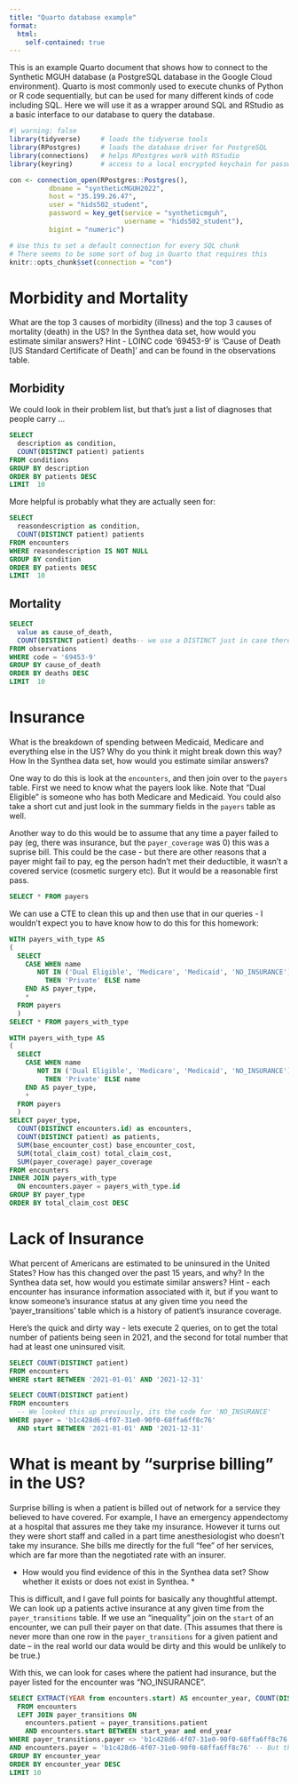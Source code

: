 ```yaml
---
title: "Quarto database example"
format: 
  html:
    self-contained: true
---
```


This is an example Quarto document that shows how to connect to the Synthetic MGUH database (a PostgreSQL database in the Google Cloud environment). Quarto is most commonly used to execute chunks of Python or R code sequentially, but can be used for many different kinds of code including SQL. Here we will use it as a wrapper around SQL and RStudio as a basic interface to our database to query the database.

```r
#| warning: false
library(tidyverse)     # loads the tidyverse tools
library(RPostgres)     # loads the database driver for PostgreSQL
library(connections)   # helps RPostgres work with RStudio
library(keyring)       # access to a local encrypted keychain for passwords

con <- connection_open(RPostgres::Postgres(),
          dbname = "syntheticMGUH2022",
          host = "35.199.26.47",
          user = "hids502_student",
          password = key_get(service = "syntheticmguh", 
                             username = "hids502_student"),
          bigint = "numeric")

# Use this to set a default connection for every SQL chunk
# There seems to be some sort of bug in Quarto that requires this
knitr::opts_chunk$set(connection = "con")
```

# Morbidity and Mortality

What are the top 3 causes of morbidity (illness) and the top 3 causes of mortality (death) in the US? 
In the Synthea data set, how would you estimate similar answers? 
Hint - LOINC code '69453-9' is 'Cause of Death [US Standard Certificate of Death]' and can be found in the observations table.

## Morbidity

We could look in their problem list, but that's just a list of diagnoses that people carry ...

```sql
SELECT 
  description as condition, 
  COUNT(DISTINCT patient) patients 
FROM conditions 
GROUP BY description
ORDER BY patients DESC
LIMIT  10
```

More helpful is probably what they are actually seen for:

```sql
SELECT 
  reasondescription as condition, 
  COUNT(DISTINCT patient) patients 
FROM encounters 
WHERE reasondescription IS NOT NULL
GROUP BY condition
ORDER BY patients DESC
LIMIT  10
```

## Mortality

```sql
SELECT 
  value as cause_of_death, 
  COUNT(DISTINCT patient) deaths-- we use a DISTINCT just in case there is multiple observations for a single death!
FROM observations 
WHERE code = '69453-9'
GROUP BY cause_of_death
ORDER BY deaths DESC
LIMIT  10
```

# Insurance

What is the breakdown of spending between Medicaid, Medicare and everything else in the US? Why do you think it might break down this way? How 
In the Synthea data set, how would you estimate similar answers?

One way to do this is look at the `encounters`, and then join over to the `payers` table. First we need to know what the payers look like. Note that "Dual Eligible" is someone who has both Medicare and Medicaid. You could also take a short cut and just look in the summary fields in the `payers` table as well.

Another way to do this would be to assume that any time a payer failed to pay (eg, there was insurance, but the `payer_coverage` was 0) this was a suprise bill. This could be the case - but there are other reasons that a payer might fail to pay, eg the person hadn't met their deductible, it wasn't a covered service (cosmetic surgery etc). But it would be a reasonable first pass.

```sql
SELECT * FROM payers
```

We can use a CTE to clean this up and then use that in our queries - I wouldn't expect you to have know how to do this for this homework:

```sql
WITH payers_with_type AS
(
  SELECT
    CASE WHEN name
       NOT IN ('Dual Eligible', 'Medicare', 'Medicaid', 'NO_INSURANCE') 
         THEN 'Private' ELSE name 
    END AS payer_type,
    *
  FROM payers
  )
SELECT * FROM payers_with_type
```
```sql
WITH payers_with_type AS
(
  SELECT
    CASE WHEN name
       NOT IN ('Dual Eligible', 'Medicare', 'Medicaid', 'NO_INSURANCE') 
         THEN 'Private' ELSE name 
    END AS payer_type,
    *
  FROM payers
  )
SELECT payer_type, 
  COUNT(DISTINCT encounters.id) as encounters,
  COUNT(DISTINCT patient) as patients,
  SUM(base_encounter_cost) base_encounter_cost,
  SUM(total_claim_cost) total_claim_cost,
  SUM(payer_coverage) payer_coverage
FROM encounters
INNER JOIN payers_with_type 
  ON encounters.payer = payers_with_type.id
GROUP BY payer_type
ORDER BY total_claim_cost DESC
```
# Lack of Insurance

What percent of Americans are estimated to be uninsured in the United States? How has this changed over the past 15 years, and why?
In the Synthea data set, how would you estimate similar answers?
Hint - each encounter has insurance information associated with it, but if you want to know someone's insurance status at any given time you need the 'payer_transitions' table which is a history of patient's insurance coverage.

Here's the quick and dirty way - lets execute 2 queries, on to get the total number of patients being seen in 2021, and the second for total number that had at least one uninsured visit.

```sql
SELECT COUNT(DISTINCT patient)
FROM encounters 
WHERE start BETWEEN '2021-01-01' AND '2021-12-31'
```


```sql
SELECT COUNT(DISTINCT patient)
FROM encounters 
  -- We looked this up previously, its the code for 'NO_INSURANCE'
WHERE payer = 'b1c428d6-4f07-31e0-90f0-68ffa6ff8c76'
  AND start BETWEEN '2021-01-01' AND '2021-12-31'
```

# What is meant by "surprise billing" in the US? 

Surprise billing is when a patient is billed out of network for a service they believed to have covered. For example, I have an emergency appendectomy at a hospital that assures me they take my insurance. However it turns out they were short staff and called in a part time anesthesiologist who doesn't take my insurance. She bills me directly for the full "fee" of her services, which are far more than the negotiated rate with an insurer.

* How would you find evidence of this in the Synthea data set? Show whether it exists or does not exist in Synthea. *

This is difficult, and I gave full points for basically any thoughtful attempt. We can look up a patients active insurance at any given time from the `payer_transitions` table. If we use an "inequality" join on the `start` of an encounter, we can pull their payer on that date. (This assumes that there is never more than one row in the `payer_transitions` for a given patient and date -- in the real world our data would be dirty and this would be unlikely to be true.)

With this, we can look for cases where the patient had insurance, but the payer listed for the encounter was "NO_INSURANCE".

```sql
SELECT EXTRACT(YEAR from encounters.start) AS encounter_year, COUNT(DISTINCT encounters.patient) as patients
  FROM encounters
  LEFT JOIN payer_transitions ON
    encounters.patient = payer_transitions.patient
    AND encounters.start BETWEEN start_year and end_year
WHERE payer_transitions.payer <> 'b1c428d6-4f07-31e0-90f0-68ffa6ff8c76' -- The had some sort of insurance at the time
AND encounters.payer = 'b1c428d6-4f07-31e0-90f0-68ffa6ff8c76' -- But the encounter was billed to 'NO_INSURANCE'
GROUP BY encounter_year
ORDER BY encounter_year DESC
LIMIT 10
```

